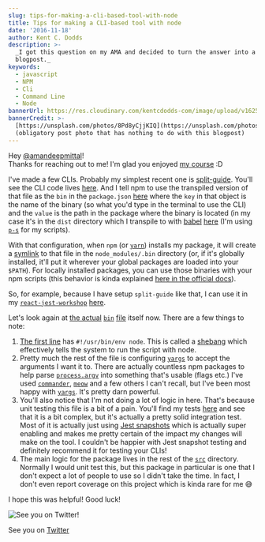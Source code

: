 ```yaml
---
slug: tips-for-making-a-cli-based-tool-with-node
title: Tips for making a CLI-based tool with node
date: '2016-11-18'
author: Kent C. Dodds
description: >-
  _I got this question on my AMA and decided to turn the answer into a formal
  blogpost._
keywords:
  - javascript
  - NPM
  - Cli
  - Command Line
  - Node
bannerUrl: https://res.cloudinary.com/kentcdodds-com/image/upload/v1625033442/kentcdodds.com/content/blog/tips-for-making-a-cli-based-tool-with-node/banner.jpg
bannerCredit: >-
  [https://unsplash.com/photos/8Pd8yCjjKIQ](https://unsplash.com/photos/8Pd8yCjjKIQ)
  (obligatory post photo that has nothing to do with this blogpost)
---
```


Hey [@amandeepmittal](https://github.com/amandeepmittal)!  
Thanks for reaching out to me! I'm glad you enjoyed
[my course](http://kcd.im/write-oss) :D

I've made a few CLIs. Probably my simplest recent one is
[split-guide](https://github.com/kentcdodds/split-guide). You'll see the CLI
code lives
[here](https://github.com/kentcdodds/split-guide/blob/fb4b2a2ebc1fb8c3c010c2af1318861b8bb1bb13/src/bin/index.js).
And I tell npm to use the transpiled version of that file as the `bin` in the
`package.json`
[here](https://github.com/kentcdodds/split-guide/blob/fb4b2a2ebc1fb8c3c010c2af1318861b8bb1bb13/package.json#L12-L14)
where the `key` in that object is the name of the binary (so what you'd type in
the terminal to use the CLI) and the `value` is the path in the package where
the binary is located (in my case it's in the `dist` directory which I transpile
to with [babel](http://babeljs.io)
[here](https://github.com/kentcdodds/split-guide/blob/fb4b2a2ebc1fb8c3c010c2af1318861b8bb1bb13/package-scripts.js#L13)
(I'm using [`p-s`](https://github.com/kentcdodds/p-s) for my scripts).

With that configuration, when `npm` (or [`yarn`](https://yarnpkg.com)) installs
my package, it will create a
[symlink](https://en.wikipedia.org/wiki/Symbolic_link) to that file in the
`node_modules/.bin` directory (or, if it's globally installed, it'll put it
wherever your global packages are loaded into your `$PATH`). For locally
installed packages, you can use those binaries with your npm scripts (this
behavior is kinda explained
[here in the official docs](https://docs.npmjs.com/misc/scripts#path)).

So, for example, because I have setup `split-guide` like that, I can use it in
my [`react-jest-workshop`](https://github.com/kentcdodds/react-jest-workshop)
[here](https://github.com/kentcdodds/react-jest-workshop/blob/c43eaa13eb0ca203d7ed2b771b85e61ca5e539b0/package.json#L12).

Let's look again at
[the actual](https://github.com/kentcdodds/split-guide/blob/master/src/bin/index.js)
[`bin`](https://github.com/kentcdodds/split-guide/blob/master/src/bin/index.js)
[file](https://github.com/kentcdodds/split-guide/blob/master/src/bin/index.js)
itself now. There are a few things to note:

1.  [The first line](https://github.com/kentcdodds/split-guide/blob/fb4b2a2ebc1fb8c3c010c2af1318861b8bb1bb13/src/bin/index.js#L1)
    has `#!/usr/bin/env node`. This is called a
    [shebang](https://en.wikipedia.org/wiki/Shebang_%28Unix%29) which
    effectively tells the system to run the script with node.
2.  Pretty much the rest of the file is configuring
    [`yargs`](https://www.npmjs.com/package/yargs) to accept the arguments I
    want it to. There are actually countless npm packages to help parse
    [`process.argv`](https://nodejs.org/docs/latest/api/process.html#process_process_argv)
    into something that's usable (flags etc.) I've used
    [`commander`](https://www.npmjs.com/package/commander),
    [`meow`](https://www.npmjs.com/package/meow) and a few others I can't
    recall, but I've been most happy with
    [`yargs`](https://www.npmjs.com/package/yargs). It's pretty darn powerful.
3.  You'll also notice that I'm not doing a lot of logic in here. That's because
    unit testing this file is a bit of a pain. You'll find my tests
    [here](https://github.com/kentcdodds/split-guide/blob/fb4b2a2ebc1fb8c3c010c2af1318861b8bb1bb13/src/bin/index.test.js)
    and see that it is a bit complex, but it's actually a pretty solid
    integration test. Most of it is actually just using
    [Jest snapshots](https://egghead.io/lessons/javascript-use-jest-s-snapshot-testing-feature?pl=testing-javascript-with-jest-a36c4074)
    which is actually super enabling and makes me pretty certain of the impact
    my changes will make on the tool. I couldn't be happier with Jest snapshot
    testing and definitely recommend it for testing your CLIs!
4.  The main logic for the package lives in the rest of the
    [`src`](https://github.com/kentcdodds/split-guide/tree/fb4b2a2ebc1fb8c3c010c2af1318861b8bb1bb13/src)
    directory. Normally I would unit test this, but this package in particular
    is one that I don't expect a lot of people to use so I didn't take the time.
    In fact, I don't even report coverage on this project which is kinda rare
    for me 😅

I hope this was helpful! Good luck!

![See you on Twitter!](https://res.cloudinary.com/kentcdodds-com/image/upload/v1625033442/kentcdodds.com/content/blog/tips-for-making-a-cli-based-tool-with-node/0.png)

See you on [Twitter](https://twitter.com/kentcdodds)
